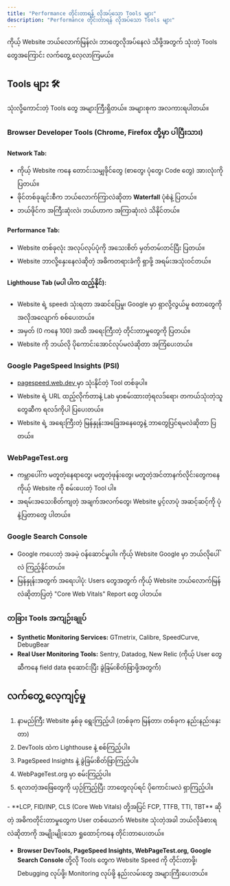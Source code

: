 ```yaml
---
title: "Performance တိုင်းတာရန် လိုအပ်သော Tools များ"
description: "Performance တိုင်းတာရန် လိုအပ်သော Tools များ"
---
```



<Aside title="ရည်ရွယ်ချက်">
  ကိုယ့် Website ဘယ်လောက်မြန်လဲ၊ ဘာတွေလိုအပ်နေလဲ သိဖို့အတွက် သုံးတဲ့ Tools
  တွေအကြောင်း လက်တွေ့ လေ့လာကြမယ်။
</Aside>

## Tools များ 🛠️

သုံးလို့ကောင်းတဲ့ Tools တွေ အများကြီးရှိတယ်။ အများစုက အလကားရပါတယ်။

### Browser Developer Tools (Chrome, Firefox တို့မှာ ပါပြီးသား)

#### Network Tab:

- ကိုယ့် Website ကနေ တောင်းသမျှဖိုင်တွေ (စာတွေ၊ ပုံတွေ၊ Code တွေ) အားလုံးကို ပြတယ်။
- ဖိုင်တစ်ခုချင်းစီက ဘယ်လောက်ကြာလဲဆိုတာ **Waterfall** ပုံစံနဲ့ ပြတယ်။
- ဘယ်ဖိုင်က အကြီးဆုံးလဲ၊ ဘယ်ဟာက အကြာဆုံးလဲ သိနိုင်တယ်။

#### Performance Tab:

- Website တစ်ခုလုံး အလုပ်လုပ်ပုံကို အသေးစိတ် မှတ်တမ်းတင်ပြီး ပြတယ်။
- Website ဘာလို့နှေးနေလဲဆိုတဲ့ အဓိကတရားခံကို ရှာဖို့ အရမ်းအသုံးဝင်တယ်။

#### Lighthouse Tab (မပါ ပါက ထည့်နိုင်):

- Website ရဲ့ speed၊ သုံးရတာ အဆင်ပြေမှု၊ Google မှာ ရှာလို့လွယ်မှု စတာတွေကို အလိုအလျောက် စစ်ပေးတယ်။
- အမှတ် (0 ကနေ 100) အထိ အရေးကြီးတဲ့ တိုင်းတာမှုတွေကို ပြတယ်။
- Website ကို ဘယ်လို ပိုကောင်းအောင်လုပ်မလဲဆိုတာ အကြံပေးတယ်။

### Google PageSpeed Insights (PSI)

- <a target="_blank" href="https://pagespeed.web.dev">
    <span>pagespeed.web.dev</span>
  </a>
  မှာ သုံးနိုင်တဲ့ Tool တစ်ခုပါ။
- Website ရဲ့ URL ထည့်လိုက်တာနဲ့ Lab မှာစမ်းထားတဲ့ရလဒ်ရော၊ တကယ်သုံးတဲ့သူတွေဆီက ရလဒ်ကိုပါ ပြပေးတယ်။
- Website ရဲ့ အရေးကြီးတဲ့ မြန်နှုန်းအခြေအနေတွေနဲ့ ဘာတွေပြင်ရမလဲဆိုတာ ပြတယ်။

### WebPageTest.org

- ကမ္ဘာပေါ်က မတူတဲ့နေရာတွေ၊ မတူတဲ့ဖုန်းတွေ၊ မတူတဲ့အင်တာနက်လိုင်းတွေကနေ ကိုယ့် Website ကို စမ်းပေးတဲ့ Tool ပါ။
- အရမ်းအသေးစိတ်ကျတဲ့ အချက်အလက်တွေ၊ Website ပွင့်လာပုံ အဆင့်ဆင့်ကို ပုံနဲ့ပြတာတွေ ပါတယ်။

### Google Search Console

- Google ကပေးတဲ့ အခမဲ့ ဝန်ဆောင်မှုပါ။ ကိုယ့် Website Google မှာ ဘယ်လိုပေါ်လဲ ကြည့်နိုင်တယ်။
- မြန်နှုန်းအတွက် အရေးပါပုံ: Users တွေအတွက် ကိုယ့် Website ဘယ်လောက်မြန်လဲဆိုတာပြတဲ့ "Core Web Vitals" Report တွေ ပါတယ်။

### တခြား Tools အကျဉ်းချုပ်

- **Synthetic Monitoring Services:** GTmetrix, Calibre, SpeedCurve, DebugBear
- **Real User Monitoring Tools:** Sentry, Datadog, New Relic (ကိုယ့် User တွေဆီကနေ field data စုဆောင်းပြီး ခွဲခြမ်းစိတ်ဖြာဖို့အတွက််)

## လက်တွေ့ လေ့ကျင့်မှု

1. နာမည်ကြီး Website နှစ်ခု ရွေးကြည့်ပါ (တစ်ခုက မြန်တာ၊ တစ်ခုက နည်းနည်းနှေးတာ)
2. DevTools ထဲက Lighthouse နဲ့ စစ်ကြည့်ပါ။
3. PageSpeed Insights နဲ့ ခွဲခြမ်းစိတ်ဖြာကြည့်ပါ။
4. WebPageTest.org မှာ စမ်းကြည့်ပါ။
5. ရလာတဲ့အဖြေတွေကို ယှဉ်ကြည့်ပြီး ဘာတွေလုပ်ရင် ပိုကောင်းမလဲ ရှာကြည့်ပါ။

<Aside title="အနှစ်ချုပ်">
  - **LCP, FID/INP, CLS (Core Web Vitals) တို့အပြင် FCP, TTFB, TTI, TBT** ဆိုတဲ့
  အဓိကတိုင်းတာမှုတွေက User တစ်ယောက် Website သုံးတဲ့အခါ ဘယ်လိုခံစားရလဲဆိုတာကို အမျိုးမျိုးသော ရှုထောင့်ကနေ
  တိုင်းတာပေးတယ်။ 
  
  - **Browser DevTools,
  PageSpeed Insights, WebPageTest.org, Google Search Console** တို့လို Tools တွေက
  Website Speed ကို တိုင်းတာဖို့၊ Debugging လုပ်ဖို့၊ Monitoring လုပ်ဖို့
  နည်းလမ်းတွေ အများကြီးပေးတယ်။
</Aside>

